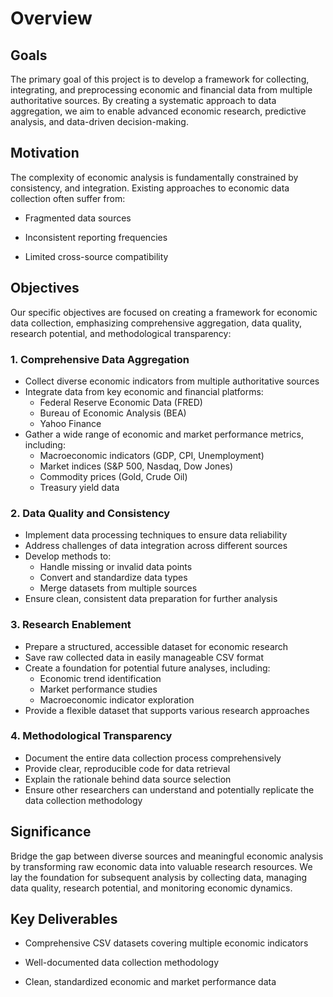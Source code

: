 # Overview

## Goals

The primary goal of this project is to develop a framework for collecting, integrating, and preprocessing economic and financial data from multiple authoritative sources. By creating a systematic approach to data aggregation, we aim to enable advanced economic research, predictive analysis, and data-driven decision-making.

## Motivation

The complexity of economic analysis is fundamentally constrained by consistency, and integration. Existing approaches to economic data collection often suffer from:

-   Fragmented data sources

-   Inconsistent reporting frequencies

-   Limited cross-source compatibility

## Objectives

Our specific objectives are focused on creating a framework for economic data collection, emphasizing comprehensive aggregation, data quality, research potential, and methodological transparency:

### 1. Comprehensive Data Aggregation

-   Collect diverse economic indicators from multiple authoritative sources
-   Integrate data from key economic and financial platforms:
    -   Federal Reserve Economic Data (FRED)
    -   Bureau of Economic Analysis (BEA)
    -   Yahoo Finance
-   Gather a wide range of economic and market performance metrics, including:
    -   Macroeconomic indicators (GDP, CPI, Unemployment)
    -   Market indices (S&P 500, Nasdaq, Dow Jones)
    -   Commodity prices (Gold, Crude Oil)
    -   Treasury yield data

### 2. Data Quality and Consistency

-   Implement data processing techniques to ensure data reliability
-   Address challenges of data integration across different sources
-   Develop methods to:
    -   Handle missing or invalid data points
    -   Convert and standardize data types
    -   Merge datasets from multiple sources
-   Ensure clean, consistent data preparation for further analysis

### 3. Research Enablement

-   Prepare a structured, accessible dataset for economic research
-   Save raw collected data in easily manageable CSV format
-   Create a foundation for potential future analyses, including:
    -   Economic trend identification
    -   Market performance studies
    -   Macroeconomic indicator exploration
-   Provide a flexible dataset that supports various research approaches

### 4. Methodological Transparency

-   Document the entire data collection process comprehensively
-   Provide clear, reproducible code for data retrieval
-   Explain the rationale behind data source selection
-   Ensure other researchers can understand and potentially replicate the data collection methodology

## Significance

Bridge the gap between diverse sources and meaningful economic analysis by transforming raw economic data into valuable research resources. We lay the foundation for subsequent analysis by collecting data, managing data quality, research potential, and monitoring economic dynamics.

## Key Deliverables

-   Comprehensive CSV datasets covering multiple economic indicators

-   Well-documented data collection methodology

-   Clean, standardized economic and market performance data
